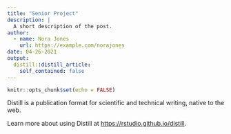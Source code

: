 ```yaml
---
title: "Senior Project"
description: |
  A short description of the post.
author:
  - name: Nora Jones
    url: https://example.com/norajones
date: 04-26-2021
output:
  distill::distill_article:
    self_contained: false
---
```



```r
knitr::opts_chunk$set(echo = FALSE)
```

Distill is a publication format for scientific and technical writing, native to the web.

Learn more about using Distill at <https://rstudio.github.io/distill>.


